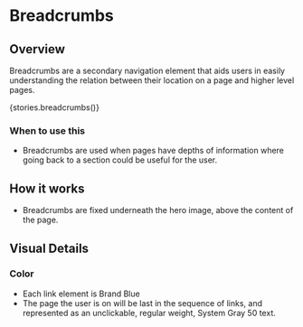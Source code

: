 
<Meta title="Navigation / Breadcrumbs" />

# Breadcrumbs

## Overview

Breadcrumbs are a secondary navigation element that aids users in easily understanding the relation between their location on a page and higher level pages.

<Story name="Default">
  {stories.breadcrumbs()}
</Story>

<br />

### When to use this

- Breadcrumbs are used when pages have depths of information where going back to a section could be useful for the user.

## How it works

- Breadcrumbs are fixed underneath the hero image, above the content of the page.


## Visual Details

### Color

- Each link element is Brand Blue
- The page the user is on will be last in the sequence of links, and represented as an unclickable, regular weight, System Gray 50 text.
